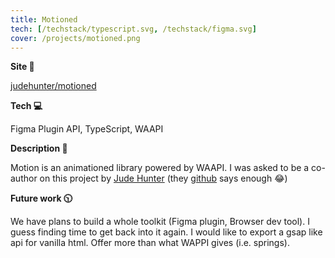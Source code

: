 ```yaml
---
title: Motioned
tech: [/techstack/typescript.svg, /techstack/figma.svg]
cover: /projects/motioned.png
---
```


**Site 🔗**

[judehunter/motioned](https://github.com/judehunter/motioned)

**Tech 💻**

Figma Plugin API, TypeScript, WAAPI

**Description 📖**

Motion is an animationed library powered by WAAPI. I was asked to be a co-author on this project by [Jude Hunter](https://github.com/judehunter?tab=repositories) (they [github](https://github.com/judehunter?tab=repositories) says enough 😂)

**Future work 🕥**

We have plans to build a whole toolkit (Figma plugin, Browser dev tool). I guess finding time to get back into it again. I would like to export a gsap like api for vanilla html. Offer more than what WAPPI gives (i.e. springs).
